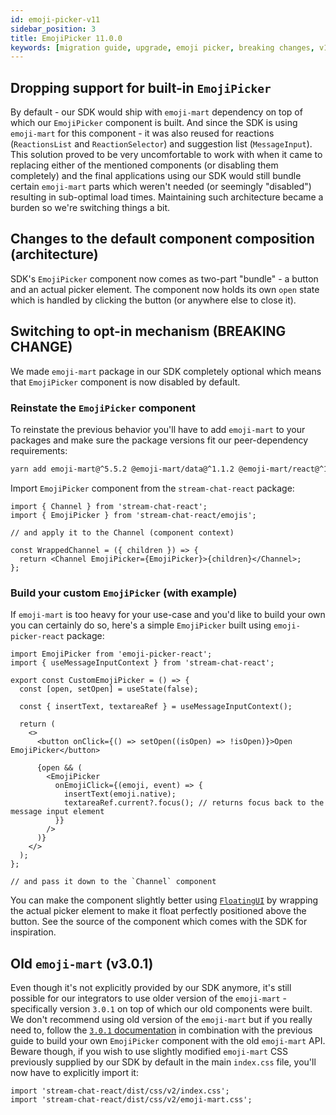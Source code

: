 ```yaml
---
id: emoji-picker-v11
sidebar_position: 3
title: EmojiPicker 11.0.0
keywords: [migration guide, upgrade, emoji picker, breaking changes, v11]
---
```



## Dropping support for built-in `EmojiPicker`

By default - our SDK would ship with `emoji-mart` dependency on top of which our `EmojiPicker` component is built. And since the SDK is using `emoji-mart` for this component - it was also reused for reactions (`ReactionsList` and `ReactionSelector`) and suggestion list (`MessageInput`). This solution proved to be very uncomfortable to work with when it came to replacing either of the mentioned components (or disabling them completely) and the final applications using our SDK would still bundle certain `emoji-mart` parts which weren't needed (or seemingly "disabled") resulting in sub-optimal load times. Maintaining such architecture became a burden so we're switching things a bit.

## Changes to the default component composition (architecture)

SDK's `EmojiPicker` component now comes as two-part "bundle" - a button and an actual picker element. The component now holds its own `open` state which is handled by clicking the button (or anywhere else to close it).

## Switching to opt-in mechanism (BREAKING CHANGE)

We made `emoji-mart` package in our SDK completely optional which means that `EmojiPicker` component is now disabled by default.

### Reinstate the `EmojiPicker` component

To reinstate the previous behavior you'll have to add `emoji-mart` to your packages and make sure the package versions fit our peer-dependency requirements:

```bash
yarn add emoji-mart@^5.5.2 @emoji-mart/data@^1.1.2 @emoji-mart/react@^1.1.1
```

Import `EmojiPicker` component from the `stream-chat-react` package:

```tsx
import { Channel } from 'stream-chat-react';
import { EmojiPicker } from 'stream-chat-react/emojis';

// and apply it to the Channel (component context)

const WrappedChannel = ({ children }) => {
  return <Channel EmojiPicker={EmojiPicker}>{children}</Channel>;
};
```

### Build your custom `EmojiPicker` (with example)

If `emoji-mart` is too heavy for your use-case and you'd like to build your own you can certainly do so, here's a simple `EmojiPicker` built using `emoji-picker-react` package:

```tsx
import EmojiPicker from 'emoji-picker-react';
import { useMessageInputContext } from 'stream-chat-react';

export const CustomEmojiPicker = () => {
  const [open, setOpen] = useState(false);

  const { insertText, textareaRef } = useMessageInputContext();

  return (
    <>
      <button onClick={() => setOpen((isOpen) => !isOpen)}>Open EmojiPicker</button>

      {open && (
        <EmojiPicker
          onEmojiClick={(emoji, event) => {
            insertText(emoji.native);
            textareaRef.current?.focus(); // returns focus back to the message input element
          }}
        />
      )}
    </>
  );
};

// and pass it down to the `Channel` component
```

You can make the component slightly better using [`FloatingUI`](https://floating-ui.com/) by wrapping the actual picker element to make it float perfectly positioned above the button. See the source of the component <GHComponentLink text="EmojiPicker" branch="feat/emoji-picker-delete" as="code" path="/Emojis/EmojiPicker.tsx" /> which comes with the SDK for inspiration.

## Old `emoji-mart` (v3.0.1)

Even though it's not explicitly provided by our SDK anymore, it's still possible for our integrators to use older version of the `emoji-mart` - specifically version `3.0.1` on top of which our old components were built. We don't recommend using old version of the `emoji-mart` but if you really need to, follow the [`3.0.1` documentation](https://github.com/missive/emoji-mart/tree/v3.0.1#picker) in combination with the previous guide to build your own `EmojiPicker` component with the old `emoji-mart` API. Beware though, if you wish to use slightly modified `emoji-mart` CSS previously supplied by our SDK by default in the main `index.css` file, you'll now have to explicitly import it:

```tsx
import 'stream-chat-react/dist/css/v2/index.css';
import 'stream-chat-react/dist/css/v2/emoji-mart.css';
```
